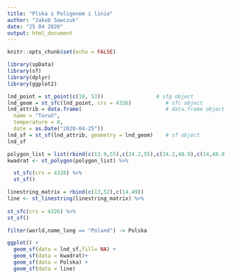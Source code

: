 ---
title: "Plska z Poligonem i linia"
author: "Jakub Sawczuk"
date: "25 04 2020"
output: html_document
---

```{r setup, include=FALSE}
knitr::opts_chunk$set(echo = FALSE)
```

```{r}
library(spData)
library(sf)
library(dplyr)
library(ggplot2)
```

```{r}
lnd_point = st_point(c(18, 53))                 # sfg object
lnd_geom = st_sfc(lnd_point, crs = 4326)           # sfc object
lnd_attrib = data.frame(                           # data.frame object 
  name = "Toruń", 
  temperature = 8,
  date = as.Date("2020-04-25"))
lnd_sf = st_sf(lnd_attrib, geometry = lnd_geom)    # sf object
lnd_sf
```

```{r}
polygon_list = list(rbind(c(13.9,55),c(24.2,55),c(24.2,48.9),c(14,48.9),c(13.9,55)))
kwadrat <- st_polygon(polygon_list) %>%

  st_sfc(crs = 4326) %>%
  st_sf()

```

```{r}
linestring_matrix = rbind(c(13,52),c(14.49))
line <- st_linestring(linestring_matrix) %>%
  
st_sfc(crs = 4326) %>%
st_sf()
```

```{r}
filter(world,name_long == "Poland") -> Polska

ggplot() + 
  geom_sf(data = lnd_sf,fill= NA) +
  geom_sf(data = kwadrat)+
  geom_sf(data = Polska) +
  geom_sf(data = line)
```


